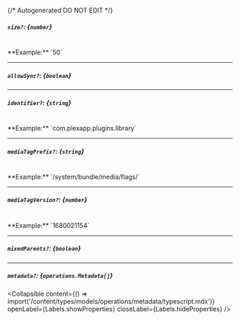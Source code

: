 {/* Autogenerated DO NOT EDIT  */}

##### `size?`: *{`number`}*
<br/>
**Example:** `50`

---
##### `allowSync?`: *{`boolean`}*

---
##### `identifier?`: *{`string`}*
<br/>
**Example:** `com.plexapp.plugins.library`

---
##### `mediaTagPrefix?`: *{`string`}*
<br/>
**Example:** `/system/bundle/media/flags/`

---
##### `mediaTagVersion?`: *{`number`}*
<br/>
**Example:** `1680021154`

---
##### `mixedParents?`: *{`boolean`}*

---
##### `metadata?`: *{`operations.Metadata[]`}*

<Collapsible content={() => import('/content/types/models/operations/metadata/typescript.mdx')} openLabel={Labels.showProperties} closeLabel={Labels.hideProperties} />



